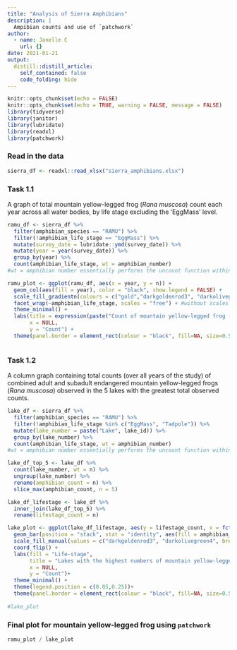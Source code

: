 ```yaml
---
title: "Analysis of Sierra Amphibians"
description: |
  Ampibian counts and use of `patchwork`
author:
  - name: Janelle C
    url: {}
date: 2021-01-21
output:
  distill::distill_article:
    self_contained: false
    code_folding: hide
---
```



```r
knitr::opts_chunk$set(echo = FALSE)
knitr::opts_chunk$set(echo = TRUE, warning = FALSE, message = FALSE)
library(tidyverse)
library(janitor)
library(lubridate)
library(readxl)
library(patchwork)

```

### Read in the data
```r

sierra_df <- readxl::read_xlsx("sierra_amphibians.xlsx")

```
### Task 1.1

A graph of total mountain yellow-legged frog (*Rana muscosa*) count each year across all water bodies, by life stage excluding the ‘EggMass’ level. 

```r

ramu_df <- sierra_df %>% 
  filter(amphibian_species == "RAMU") %>% 
  filter(!amphibian_life_stage == "EggMass") %>% 
  mutate(survey_date = lubridate::ymd(survey_date)) %>% 
  mutate(year = year(survey_date)) %>% 
  group_by(year) %>% 
  count(amphibian_life_stage, wt = amphibian_number)
#wt = amphibian number essentially performs the uncount function within the count function

ramu_plot <- ggplot(ramu_df, aes(x = year, y = n)) +
  geom_col(aes(fill = year), color = "black", show.legend = FALSE) +
  scale_fill_gradientn(colours = c("gold","darkgoldenrod3", "darkolivegreen4") ) +
  facet_wrap(~amphibian_life_stage, scales = "free") + #without scales = "free" the numbers are a bit hard to see for the lifestages other than tadpole
  theme_minimal() +
  labs(title = expression(paste("Count of mountain yellow-legged frog (", italic("Rana muscosa"), ") by lifestage")),
       x = NULL,
       y = "Count") +
  theme(panel.border = element_rect(colour = "black", fill=NA, size=0.5))



```

### Task 1.2

A column graph containing total counts (over all years of the study) of combined adult and subadult endangered mountain yellow-legged frogs (*Rana muscosa*) observed in the 5 lakes with the greatest total observed counts.

```r

lake_df <- sierra_df %>% 
  filter(amphibian_species == "RAMU") %>% 
  filter(!amphibian_life_stage %in% c("EggMass", "Tadpole")) %>% 
  mutate(lake_number = paste("Lake", lake_id)) %>% 
  group_by(lake_number) %>% 
  count(amphibian_life_stage, wt = amphibian_number) 
#wt = amphibian number essentially performs the uncount function within the count function

lake_df_top_5 <- lake_df %>% 
  count(lake_number, wt = n) %>% 
  ungroup(lake_number) %>% 
  rename(amphibian_count = n) %>% 
  slice_max(amphibian_count, n = 5)

lake_df_lifestage <- lake_df %>% 
  inner_join(lake_df_top_5) %>% 
  rename(lifestage_count = n) 

lake_plot <- ggplot(lake_df_lifestage, aes(y = lifestage_count, x = fct_reorder(lake_number, lifestage_count))) +
  geom_bar(position = "stack", stat = "identity", aes(fill = amphibian_life_stage)) +
  scale_fill_manual(values = c("darkgoldenrod3", "darkolivegreen4", breaks = c("Adult", "SubAdult"))) +
  coord_flip() +
  labs(fill = "Life-stage",
       title = "Lakes with the highest numbers of mountain yellow-legged frog",
       x = NULL,
       y = "Count")+
  theme_minimal() +
  theme(legend.position = c(0.85,0.25))+
  theme(panel.border = element_rect(colour = "black", fill=NA, size=0.5))
  
#lake_plot
```
### Final plot for mountain yellow-legged frog using `patchwork`

```r

ramu_plot / lake_plot

```



